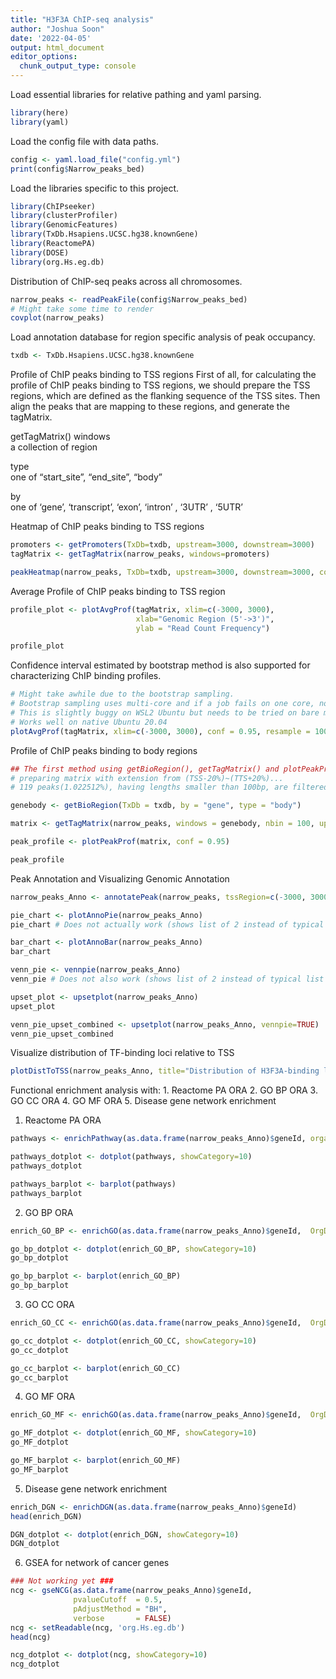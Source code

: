 ```yaml
---
title: "H3F3A ChIP-seq analysis"
author: "Joshua Soon"
date: '2022-04-05'
output: html_document
editor_options: 
  chunk_output_type: console
---
```


Load essential libraries for relative pathing and yaml parsing.
```r
library(here)
library(yaml)
```


Load the config file with data paths.
```r
config <- yaml.load_file("config.yml")
print(config$Narrow_peaks_bed)
```


Load the libraries specific to this project.
```r
library(ChIPseeker)
library(clusterProfiler)
library(GenomicFeatures)
library(TxDb.Hsapiens.UCSC.hg38.knownGene)
library(ReactomePA)
library(DOSE)
library(org.Hs.eg.db)
```


Distribution of ChIP-seq peaks across all chromosomes.
```r
narrow_peaks <- readPeakFile(config$Narrow_peaks_bed)
# Might take some time to render
covplot(narrow_peaks)
```


Load annotation database for region specific analysis of peak occupancy.
```r
txdb <- TxDb.Hsapiens.UCSC.hg38.knownGene
```


Profile of ChIP peaks binding to TSS regions
First of all, for calculating the profile of ChIP peaks binding to TSS regions, we should prepare the TSS regions, which are defined as the flanking sequence of the TSS sites.
Then align the peaks that are mapping to these regions, and generate the tagMatrix.

getTagMatrix()
  windows	
    a collection of region
  
  type	
    one of "start_site", "end_site", "body"
  
  by	
    one of 'gene', 'transcript', 'exon', 'intron' , '3UTR' , '5UTR'
    
Heatmap of ChIP peaks binding to TSS regions
```r
promoters <- getPromoters(TxDb=txdb, upstream=3000, downstream=3000)
tagMatrix <- getTagMatrix(narrow_peaks, windows=promoters)

peakHeatmap(narrow_peaks, TxDb=txdb, upstream=3000, downstream=3000, color="red")
```


Average Profile of ChIP peaks binding to TSS region
```r
profile_plot <- plotAvgProf(tagMatrix, xlim=c(-3000, 3000),
                            xlab="Genomic Region (5'->3')",
                            ylab = "Read Count Frequency")

profile_plot
```


Confidence interval estimated by bootstrap method is also supported for characterizing ChIP binding profiles.
```r
# Might take awhile due to the bootstrap sampling.
# Bootstrap sampling uses multi-core and if a job fails on one core, no results will be returned.
# This is slightly buggy on WSL2 Ubuntu but needs to be tried on bare metal.
# Works well on native Ubuntu 20.04
plotAvgProf(tagMatrix, xlim=c(-3000, 3000), conf = 0.95, resample = 1000)
```


Profile of ChIP peaks binding to body regions
```r
## The first method using getBioRegion(), getTagMatrix() and plotPeakProf() to plot in three steps.
# preparing matrix with extension from (TSS-20%)~(TTS+20%)... 
# 119 peaks(1.022512%), having lengths smaller than 100bp, are filtered...

genebody <- getBioRegion(TxDb = txdb, by = "gene", type = "body")

matrix <- getTagMatrix(narrow_peaks, windows = genebody, nbin = 100, upstream = rel(0.2), downstream = rel(0.2))

peak_profile <- plotPeakProf(matrix, conf = 0.95)

peak_profile
```


Peak Annotation and Visualizing Genomic Annotation
```r
narrow_peaks_Anno <- annotatePeak(narrow_peaks, tssRegion=c(-3000, 3000), TxDb=txdb, annoDb="org.Hs.eg.db")

pie_chart <- plotAnnoPie(narrow_peaks_Anno)
pie_chart # Does not actually work (shows list of 2 instead of typical list of 9)

bar_chart <- plotAnnoBar(narrow_peaks_Anno)
bar_chart

venn_pie <- vennpie(narrow_peaks_Anno)
venn_pie # Does not also work (shows list of 2 instead of typical list of 9) and plots it directly

upset_plot <- upsetplot(narrow_peaks_Anno)
upset_plot

venn_pie_upset_combined <- upsetplot(narrow_peaks_Anno, vennpie=TRUE)
venn_pie_upset_combined
```


Visualize distribution of TF-binding loci relative to TSS
```r
plotDistToTSS(narrow_peaks_Anno, title="Distribution of H3F3A-binding loci relative to TSS")
```


Functional enrichment analysis with:
1. Reactome PA ORA
2. GO BP ORA
3. GO CC ORA
4. GO MF ORA
5. Disease gene network enrichment


1. Reactome PA ORA
```r
pathways <- enrichPathway(as.data.frame(narrow_peaks_Anno)$geneId, organism = "human")

pathways_dotplot <- dotplot(pathways, showCategory=10)
pathways_dotplot

pathways_barplot <- barplot(pathways)
pathways_barplot
```


2. GO BP ORA
```r
enrich_GO_BP <- enrichGO(as.data.frame(narrow_peaks_Anno)$geneId,  OrgDb = org.Hs.eg.db, ont = "BP")

go_bp_dotplot <- dotplot(enrich_GO_BP, showCategory=10)
go_bp_dotplot

go_bp_barplot <- barplot(enrich_GO_BP)
go_bp_barplot
```


3. GO CC ORA
```r
enrich_GO_CC <- enrichGO(as.data.frame(narrow_peaks_Anno)$geneId,  OrgDb = org.Hs.eg.db, ont = "CC")

go_cc_dotplot <- dotplot(enrich_GO_CC, showCategory=10)
go_cc_dotplot

go_cc_barplot <- barplot(enrich_GO_CC)
go_cc_barplot
```


4. GO MF ORA
```r
enrich_GO_MF <- enrichGO(as.data.frame(narrow_peaks_Anno)$geneId,  OrgDb = org.Hs.eg.db, ont = "MF")

go_MF_dotplot <- dotplot(enrich_GO_MF, showCategory=10)
go_MF_dotplot

go_MF_barplot <- barplot(enrich_GO_MF)
go_MF_barplot
```


5. Disease gene network enrichment
```r
enrich_DGN <- enrichDGN(as.data.frame(narrow_peaks_Anno)$geneId)
head(enrich_DGN)

DGN_dotplot <- dotplot(enrich_DGN, showCategory=10)
DGN_dotplot
```


6. GSEA for network of cancer genes
```r
### Not working yet ###
ncg <- gseNCG(as.data.frame(narrow_peaks_Anno)$geneId,
              pvalueCutoff  = 0.5,
              pAdjustMethod = "BH",
              verbose       = FALSE)
ncg <- setReadable(ncg, 'org.Hs.eg.db')
head(ncg)

ncg_dotplot <- dotplot(ncg, showCategory=10)
ncg_dotplot
```


